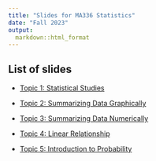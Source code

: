 ```yaml
---
title: "Slides for MA336 Statistics"
date: "Fall 2023"
output:
  markdown::html_format
---
```


## List of slides

- [Topic 1: Statistical Studies](Topic-1-Statistical-Studies.html)

- [Topic 2: Summarizing Data Graphically](Topic-2-Graphical-Descriptions.html)

- [Topic 3: Summarizing Data Numerically](Topic-3-Numercial-Descriptions.html)

- [Topic 4: Linear Relationship](Topic-4-Linear-Relationship.html)

<!-- - [Topic 5: Two-way Tables](Topic-5-Two-Way-Tables.html) -->

- [Topic 5: Introduction to Probability](Topic-5-Probability.html)


